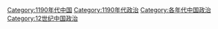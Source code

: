 [[Category:1190年代中国|Category:1190年代中国]]
[[Category:1190年代政治|Category:1190年代政治]]
[[Category:各年代中国政治|Category:各年代中国政治]]
[[Category:12世纪中国政治|Category:12世纪中国政治]]